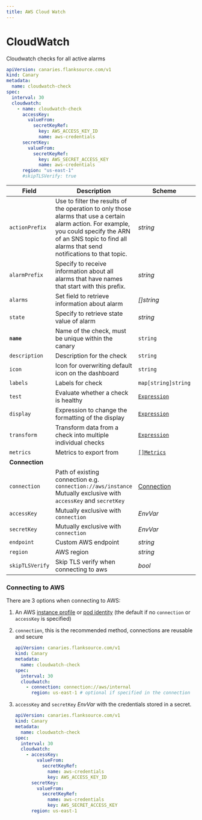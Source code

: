```yaml
---
title: AWS Cloud Watch
---
```


# <Icon name="aws-cloudwatch" /> CloudWatch

Cloudwatch checks  for all active alarms

```yaml title="cloudwatch-alarms.yaml"
apiVersion: canaries.flanksource.com/v1
kind: Canary
metadata:
  name: cloudwatch-check
spec:
  interval: 30
  cloudwatch:
    - name: cloudwatch-check
      accessKey:
        valueFrom:
          secretKeyRef:
            key: AWS_ACCESS_KEY_ID
            name: aws-credentials
      secretKey:
        valueFrom:
          secretKeyRef:
            key: AWS_SECRET_ACCESS_KEY
            name: aws-credentials
      region: "us-east-1"
      #skipTLSVerify: true
```

| Field | Description | Scheme | Required |
| ----- | ----------- | ------ | -------- |
| `actionPrefix` | Use to filter the results of the operation to only those alarms that use a certain alarm action. For example, you could specify the ARN of an SNS topic to find all alarms that send notifications to that topic. | *string* | |
| `alarmPrefix` | Specify to receive information about all alarms that have names that start with this prefix. | *string* | |
| `alarms` | Set field to retrieve information about alarm | *\[\]string* | |
| `state` | Specify to retrieve state value of alarm | *string* | |
| **`name`**    | Name of the check, must be unique within the canary         | `string`                                     | Yes      |
| `description` | Description for the check                                   | `string`                                     |          |
| `icon`        | Icon for overwriting default icon on the dashboard          | `string`                                     |          |
| `labels`      | Labels for check                                            | `map[string]string`                          |          |
| `test`        | Evaluate whether a check is healthy                         | [`Expression`](../concepts/health-evaluation)  |          |
| `display`     | Expression to change the formatting of the display          | [`Expression`](../concepts/display-formatting) |          |
| `transform`   | Transform data from a check into multiple individual checks | [`Expression`](../concepts/transforms)          |          |
| `metrics`     | Metrics to export from                                      | [`[]Metrics`](../concepts/metrics-exporter)    |          |
| **Connection** |  |  | |
| `connection` | <SkipOSS>Path of existing connection e.g. `connection://aws/instance` Mutually exclusive with `accessKey` and `secretKey` </SkipOSS> | [Connection](../concepts/connections) | |
| `accessKey` | <SkipOSS>Mutually exclusive with `connection`</SkipOSS>   | <CommonLink to="authentication" anchor="envvar">*EnvVar*</CommonLink> |  |
| `secretKey` | <SkipOSS>Mutually exclusive with `connection`</SkipOSS>   | <CommonLink to="authentication" anchor="envvar">*EnvVar*</CommonLink> |  |
| `endpoint` | Custom AWS endpoint | *string* | |
| `region` | AWS region | *string* | |
| `skipTLSVerify` | Skip TLS verify when connecting to aws | *bool* | |

### Connecting to AWS

There are 3 options when connecting to AWS:

1. An AWS [instance profile](https://docs.aws.amazon.com/AWSEC2/latest/UserGuide/iam-roles-for-amazon-ec2.html) or [pod identity](https://docs.aws.amazon.com/eks/latest/userguide/pod-configuration.html) (the default if no `connection` or `accessKey` is specified)
2. `connection`, this is the recommended method, connections are reusable and secure

    ```yaml title="aws-connection.yaml"
    apiVersion: canaries.flanksource.com/v1
    kind: Canary
    metadata:
      name: cloudwatch-check
    spec:
      interval: 30
      cloudwatch:
        - connection: connection://aws/internal
          region: us-east-1 # optional if specified in the connection
    ```

3. `accessKey` and `secretKey` <CommonLink to="authentication" anchor="envvar">*EnvVar*</CommonLink> with the credentials stored in a secret.

    ```yaml title="aws.yaml"
    apiVersion: canaries.flanksource.com/v1
    kind: Canary
    metadata:
      name: cloudwatch-check
    spec:
      interval: 30
      cloudwatch:
        - accessKey:
            valueFrom:
              secretKeyRef:
                name: aws-credentials
                key: AWS_ACCESS_KEY_ID
          secretKey:
            valueFrom:
              secretKeyRef:
                name: aws-credentials
                key: AWS_SECRET_ACCESS_KEY
          region: us-east-1
    ```
